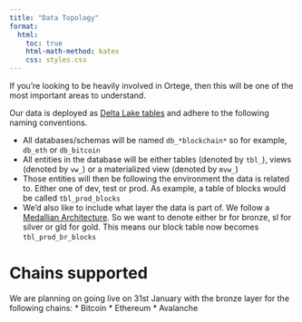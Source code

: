 ```yaml
---
title: "Data Topology"
format:
  html:
    toc: true
    html-math-method: katex
    css: styles.css
---
```

If you're looking to be heavily involved in Ortege, then this will be one of the most important areas to understand.

Our data is deployed as [Delta Lake tables](https://docs.delta.io/latest/quick-start.html) and adhere to the following naming conventions. 

* All databases/schemas will be named `db_*blockchain*` so for example, `db_eth` or `db_bitcoin`
* All entities in the database will be either tables (denoted by `tbl_`), views (denoted by `vw_`) or a materialized view (denoted by `mvw_`)
* Those entities will then be following the environment the data is related to. Either one of dev, test or prod. As example, a table of blocks would be called `tbl_prod_blocks`
* We'd also like to include what layer the data is part of. We follow a [Medallian Architecture](https://learn.microsoft.com/en-us/azure/databricks/lakehouse/medallion). So we want to denote either br for bronze, sl for silver or gld for gold. This means our block table now becomes `tbl_prod_br_blocks`

# Chains supported
We are planning on going live on 31st January with the bronze layer for the following chains:
* Bitcoin
* Ethereum
* Avalanche
